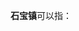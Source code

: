 '''石宝镇'''可以指：
{{PRC admin/disambig|15/02/23/105/000|50/02/33/107/000|51/05/25/106/000}}
{{disambig|cat=三字中国镇名消歧义}}